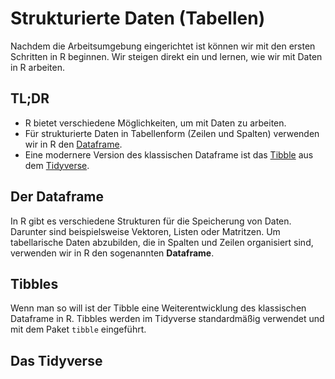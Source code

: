 # Strukturierte Daten (Tabellen)

Nachdem die Arbeitsumgebung eingerichtet ist können wir mit den ersten Schritten in R beginnen. Wir steigen direkt ein und lernen, wie wir mit Daten in R arbeiten.

## TL;DR{.unlisted .unnumbered}

- R bietet verschiedene Möglichkeiten, um mit Daten zu arbeiten.
- Für strukturierte Daten in Tabellenform (Zeilen und Spalten) verwenden wir in R den [Dataframe](#der-dataframe).
- Eine modernere Version des klassischen Dataframe ist das [Tibble](#tibbles) aus dem [Tidyverse](#das-tidyverse).

## Der Dataframe

In R gibt es verschiedene Strukturen für die Speicherung von Daten. Darunter sind beispielsweise Vektoren, Listen oder Matritzen. Um tabellarische Daten abzubilden, die in Spalten und Zeilen organisiert sind, verwenden wir in R den sogenannten **Dataframe**.

<!-- TODO: Referenz zu weiteren Datenstrukturen einfügen, wenn bekannt -->

## Tibbles

Wenn man so will ist der Tibble eine Weiterentwicklung des klassischen Dataframe in R. Tibbles werden im Tidyverse standardmäßig verwendet und mit dem Paket `tibble` eingeführt.

## Das Tidyverse
